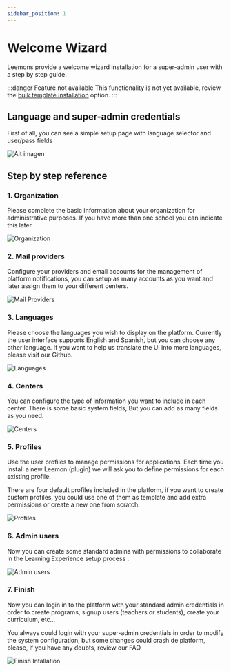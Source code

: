 ```yaml
---
sidebar_position: 1
---
```



# Welcome Wizard

Leemons provide a welcome wizard installation for a super-admin user with a step by step guide.

:::danger Feature not available
This functionality is not yet available, review the [bulk template installation](../getting-started/installation#5-bulk-data-creation-template-configuration) option.
:::

## Language and super-admin credentials

First of all, you can see a simple setup page with language selector and user/pass fields

![Alt imagen](/img/install_foto1.png)

## Step by step reference

### 1. Organization

Please complete the basic information about your organization for administrative purposes. If you have more than one school you can indicate this later.

![Organization](/img/installation_organization.png)

### 2. Mail providers

Configure your providers and email accounts for the management of platform notifications, you can setup as many accounts as you want and later assign them to your different centers.

![Mail Providers](/img/mail_providers.png)

### 3. Languages

Please choose the languages you wish to display on the platform. Currently the user interface supports English and Spanish, but you can choose any other language. If you want to help us translate the UI into more languages, please visit our Github.

![Languages](/img/languajes.png)

### 4. Centers

You can configure the type of information you want to include in each center. There is some basic system fields, But you can add as many fields as you need.

![Centers](/img/Centers.png)

### 5. Profiles

Use the user profiles to manage permissions for applications. Each time you install a new Leemon (plugin) we will ask you to define permissions for each existing profile.

There are four default profiles included in the platform, if you want to create custom profiles, you could use one of them as template and add extra permissions or create a new one from scratch.

![Profiles](/img/profiles.png)

### 6. Admin users

Now you can create some standard admins with permissions to collaborate in the Learning Experience setup process .

![Admin users](/img/admins.png)

### 7. Finish

Now you can login in to the platform with your standard admin credentials in order to create programs, signup users (teachers or students), create your curriculum, etc…

You always could login with your super-admin credentials in order to modify the system configuration, but some changes could crash de platform, please, if you have any doubts, review our FAQ

![Finish Intallation](/img/finish.png)

